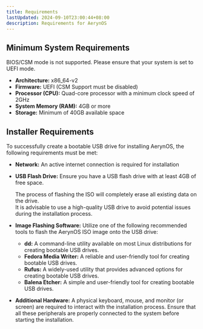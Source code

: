 ```yaml
---
title: Requirements
lastUpdated: 2024-09-10T23:00:44+08:00
description: Requirements for AerynOS
---
```



## Minimum System Requirements

<Aside type="caution">
  BIOS/CSM mode is not supported. Please ensure that your system is set to UEFI mode.
</Aside>

- **Architecture:** x86_64-v2
- **Firmware:** UEFI (CSM Support must be disabled)
- **Processor (CPU):** Quad-core processor with a minimum clock speed of 2GHz
- **System Memory (RAM):** 4GB or more
- **Storage:** Minimum of 40GB available space

## Installer Requirements

To successfully create a bootable USB drive for installing AerynOS, the following requirements must be met:

- **Network:** An active internet connection is required for installation
- **USB Flash Drive:** Ensure you have a USB flash drive with at least 4GB of free space.

  <Aside type="danger">
    The process of flashing the ISO will completely erase all existing data on the drive.
  </Aside>

  <Aside>
    It is advisable to use a high-quality USB drive to avoid potential issues during the installation process.
  </Aside>

- **Image Flashing Software:** Utilize one of the following recommended tools to flash the AerynOS ISO image onto the USB drive:
  - **dd:** A command-line utility available on most Linux distributions for creating bootable USB drives.
  - **Fedora Media Writer:** A reliable and user-friendly tool for creating bootable USB drives.
  - **Rufus:** A widely-used utility that provides advanced options for creating bootable USB drives.
  - **Balena Etcher:** A simple and user-friendly tool for creating bootable USB drives.

- **Additional Hardware:** A physical keyboard, mouse, and monitor (or screen) are required to interact with the installation process. Ensure that all these peripherals are properly connected to the system before starting the installation.
